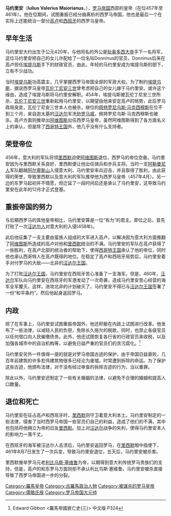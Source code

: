 '''马约里安'''（'''Iulius Valerius Maiorianus'''，{{bd|420年|||461年|||catIdx=I馬}}），[[罗马帝国|罗马帝国]]西部的皇帝（在位457年至461年）。他在位期间，试图重振已经分崩离析的西罗马帝国，他也是最后一个在实际上还能统治一部分[[高卢|高卢]]和[[西班牙|西班牙]]的西罗马皇帝。

== 早年生活 ==
马约里安大约出生于公元420年，与他同名的外公是[[狄奥多西大帝|狄奥多西大帝]]手下一名将军，这位马约里安把自己的女儿许配给了一位名叫Donninus的官员，Donninus后来在高卢担任[[埃提乌斯|埃提乌斯]]手下的财政官员，由此，年轻的马约里安成为埃提乌斯的部下，立有不少战功。

当时[[埃提乌斯|埃提乌斯]]功高震主，几乎掌握西罗马帝国全部的军政大权。为了制约[[埃提乌斯|埃提乌斯]]，据说西罗马皇帝[[瓦伦丁尼安三世|瓦伦丁尼安三世]]曾考虑把自己的女儿嫁于马约里安。或许这个缘由，造成了埃提乌斯将马约里安解职。454年，埃提乌斯被瓦伦丁尼安三世所杀，[[瓦伦丁尼安三世|瓦伦丁尼安三世]]重新起用马约里安，以期望由他来安定高卢的局势，此后罗马政局突变，瓦伦丁尼安三世本人也被杀，继位的[[佩特罗尼乌斯·马克西穆斯|佩特罗尼乌斯·马克西穆斯]]在位不到三个月，来自迦太基的[[汪达尔|汪达尔]]军洗劫[[罗马城|罗马城]]，佩特罗尼乌斯·马克西穆斯也被杀。高卢方面则推举出[[阿维图斯|阿维图斯]]出任西罗马皇帝，虽然阿维图斯得到了各方面名义上的承认，但是除了[[西哥特王国|西哥特王国]]外，他几乎没有什么支持者。

== 荣登帝位 ==
456年，意大利的军队将领[[里西默|里西默]]迫使[[阿维图斯|阿维图斯]]退位，西罗马的帝位空悬。马约里安因为与里西默关系良好，里西默便让他出任骑兵和步兵主将。当时一支[[阿勒曼尼人|阿勒曼尼人]]军队翻越[[阿尔卑斯山|阿尔卑斯山]]入侵意大利，马约里安率兵迎击，并且取得了胜利，由此获得的荣誉，导致里西默以及意大利的军队推举他为西罗马皇帝（457年4月）。另一边的东罗马起初并不情愿，但迁延了一段时间后还是承认了马约里安，这导致马约里安在此年的12月才正式登基。

== 重振帝国的努力 ==
与后期西罗马的其他皇帝相比，马约里安算是一位“有为”的君主。即位之后，首先打败了一次[[汪达尔人|汪达尔人]]对意大利的入侵(458年)。

此后他征集了一支主要由蛮族人组成的大军进入高卢，以解决因为意大利方面推翻了[[阿维图斯|阿维图斯]]所造成的高卢对他和[[里西默|里西默]]统治的不满。马约里安的军队在高卢获得了一些胜利，在高卢北部的统治者{{link-en|埃吉迪乌斯|Aegidius}}的帮助下，使得[[西哥特王国|西哥特王国]]承认了他的帝位，同时他也承认西哥特人在高卢既得的地位。在稳定了高卢和西班牙局势后，马约里安着手对付罗马的大敌——北非的[[汪达尔王国|汪达尔王国]]。

为了打败[[汪达尔王国|汪达尔王国]]，马约里安在西班牙苦心准备了一支海军。但是，460年，[[汪达尔|汪达尔]]军队向马约里安在西班牙的军港发动了一次奇袭，造成马约里安苦心经营的海军全军覆灭。这样，进攻北非的计划破灭了，马约里安不得已与[[汪达尔王国|汪达尔王国]]签署了一份“和平条约”。然后他起身返回罗马。

== 内政 ==
除了在军事上，马约里安试图重振帝国外，他还积极在内政上试图进行改革。他发布了一些法律，以减轻人民的负担，免除长久拖欠的税款，同时，也禁止各级官员以任何借口向人民催缴债务。此外，他还试图恢复各行省的行政官员来收税，以及加强各城市中的自治机构等，以避免日益严重的官员们的贪污腐化。<ref> Edward Gibbon <羅馬帝國衰亡史(三)> 中文版 P324 </ref>

马约里安另外一件值得一提的就是对罗马帝国古迹的保护，由于帝国日益衰败，几百年前建筑的许多宏伟建筑物很多已经沦为废墟。时常遭到拆除的命运。为了保护这些古迹，他颁布法律，对于没有经过审查的拆除古迹的行为，治以重罪。

除此以外，马约里安还制定了一些有关婚姻的法律，以避免不合理的婚姻和提高人口数量。

== 退位和死亡 ==
马约里安在征占高卢和西班牙时，[[里西默|里西默]]则守卫着意大利本土。马约里安制定的一些法律，侵害了当时西罗马帝国一些官员们自己的利益，造成了他们的不满，其中也包括将他拥立为帝的旧友[[里西默|里西默]]。加上对[[汪达尔|汪达尔]]战争的失利，使得马约里安本人的影响力一落千丈。

在西班牙的海军被汪达尔人击溃后，马约里安返回罗马，在[[里西默|里西默]]暗中指使下，461年8月7日发生了一次兵变，导致马约里安退位，五天后，马约里安被杀害。

里西默推举罗马元老[[利比乌斯·塞维鲁|利比乌斯·塞维鲁]]为帝，以期得到意大利传统罗马贵族们的支持，但是，高卢的{{link-en|埃吉迪乌斯|Aegidius}}和东罗马方面则拒不承认利比乌斯·塞维鲁。马约里安被杀直接导致了西罗马帝国进一步的分裂。


{{s-start}}
{{s-hou|||420年||461年}}
{{s-reg}}
{{S-bef| before=[[阿维图斯|阿维图斯]]}}
{{S-ttl| title=西[[羅馬皇帝列表|羅馬帝國皇帝]] | years=457年–461年|}}
{{S-aft| after=[[利比烏斯·塞維魯|利比烏斯·塞維魯]]}}
{{s-end}}


{{罗马帝国皇帝| 本人=马约里安| 时间 = 457-461| 之前=[[阿维图斯|阿维图斯]]| 之后= [[利比乌斯·塞维鲁|利比乌斯·塞维鲁]] | 同时=东部皇帝[[马尔基安|马尔基安]] 和[[利奥一世|利奥一世]] }}
{{最後的羅馬人}}
{{Authority control}}
[[Category:羅馬皇帝|Category:羅馬皇帝]]
[[Category:古羅馬政治人物|Category:古羅馬政治人物]]
[[Category:被谋杀的罗马皇帝|Category:被谋杀的罗马皇帝]]
[[Category:儒略氏族|Category:儒略氏族]]
[[Category:罗马帝国大元帅|Category:罗马帝国大元帅]]
